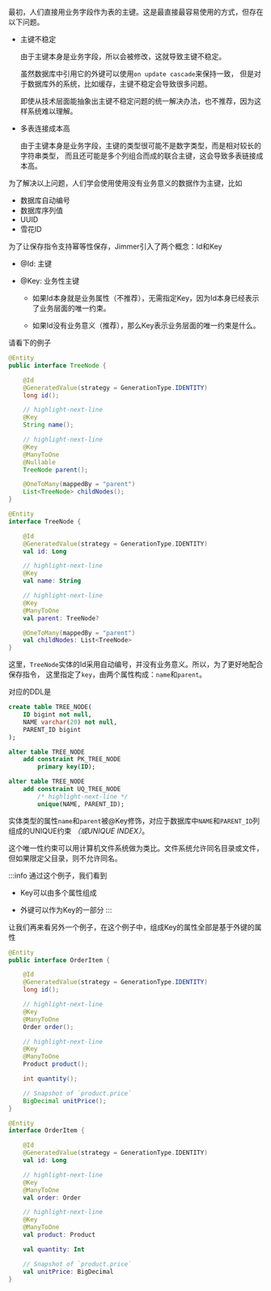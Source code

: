 
最初，人们直接用业务字段作为表的主键。这是最直接最容易使用的方式，但存在以下问题。

-   主键不稳定

    由于主键本身是业务字段，所以会被修改，这就导致主键不稳定。

    虽然数据库中引用它的外键可以使用`on update cascade`来保持一致，
    但是对于数据库外的系统，比如缓存，主键不稳定会导致很多问题。

    即使从技术层面能抽象出主键不稳定问题的统一解决办法，也不推荐，因为这样系统难以理解。

-   多表连接成本高

    由于主键本身是业务字段，主键的类型很可能不是数字类型，而是相对较长的字符串类型，
    而且还可能是多个列组合而成的联合主键，这会导致多表链接成本高。

为了解决以上问题，人们学会使用使用没有业务意义的数据作为主键，比如

-   数据库自动编号
-   数据库序列值
-   UUID
-   雪花ID

为了让保存指令支持幂等性保存，Jimmer引入了两个概念：Id和Key

-   @Id: 主键

-   @Key: 业务性主键

    -   如果Id本身就是业务属性（不推荐），无需指定Key，因为Id本身已经表示了业务层面的唯一约束。

    -   如果Id没有业务意义（推荐），那么Key表示业务层面的唯一约束是什么。

请看下的例子

<Tabs groupId="language">
<TabItem value="java" label="Java">

```java
@Entity
public interface TreeNode {

    @Id
    @GeneratedValue(strategy = GenerationType.IDENTITY)
    long id();

    // highlight-next-line
    @Key
    String name();

    // highlight-next-line
    @Key
    @ManyToOne
    @Nullable
    TreeNode parent();

    @OneToMany(mappedBy = "parent")
    List<TreeNode> childNodes();
}
```

</TabItem>
<TabItem value="kotlin" label="Kotlin">

```kotlin
@Entity
interface TreeNode {

    @Id
    @GeneratedValue(strategy = GenerationType.IDENTITY)
    val id: Long

    // highlight-next-line
    @Key
    val name: String

    // highlight-next-line
    @Key
    @ManyToOne
    val parent: TreeNode?

    @OneToMany(mappedBy = "parent")
    val childNodes: List<TreeNode>
}
```

</TabItem>
</Tabs>

这里，`TreeNode`实体的Id采用自动编号，并没有业务意义。所以，为了更好地配合保存指令，
这里指定了`key`，由两个属性构成：`name`和`parent`。

对应的DDL是

```sql
create table TREE_NODE(
    ID bigint not null,
    NAME varchar(20) not null,
    PARENT_ID bigint
);

alter table TREE_NODE
    add constraint PK_TREE_NODE
        primary key(ID);

alter table TREE_NODE
    add constraint UQ_TREE_NODE
        /* highlight-next-line */
        unique(NAME, PARENT_ID);
```

实体类型的属性`name`和`parent`被@Key修饰，对应于数据库中`NAME`和`PARENT_ID`列组成的UNIQUE约束 *（或UNIQUE INDEX）*。

这个唯一性约束可以用计算机文件系统做为类比。文件系统允许同名目录或文件，但如果限定父目录，则不允许同名。

:::info
通过这个例子，我们看到

-   Key可以由多个属性组成

-   外键可以作为Key的一部分
:::

让我们再来看另外一个例子，在这个例子中，组成Key的属性全部是基于外键的属性

<Tabs groupId="language">
<TabItem value="java" label="Java">

```java
@Entity
public interface OrderItem {

    @Id
    @GeneratedValue(strategy = GenerationType.IDENTITY)
    long id();

    // highlight-next-line
    @Key
    @ManyToOne
    Order order();

    // highlight-next-line
    @Key
    @ManyToOne
    Product product();

    int quantity();

    // Snapshot of `product.price`
    BigDecimal unitPrice();
}
```

</TabItem>
<TabItem value="kotlin" label="Kotlin">

```kotlin
@Entity
interface OrderItem {

    @Id
    @GeneratedValue(strategy = GenerationType.IDENTITY)
    val id: Long

    // highlight-next-line
    @Key
    @ManyToOne
    val order: Order

    // highlight-next-line
    @Key
    @ManyToOne
    val product: Product

    val quantity: Int

    // Snapshot of `product.price`
    val unitPrice: BigDecimal
}
```

</TabItem>
</Tabs>
